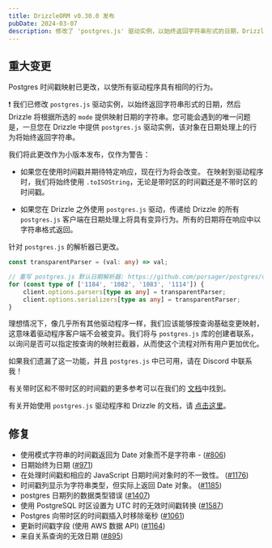 ```yaml
---
title: DrizzleORM v0.30.0 发布
pubDate: 2024-03-07
description: 修改了 'postgres.js' 驱动实例，以始终返回字符串形式的日期，Drizzle 会根据所选的 'mode' 提供映射日期的字符串。修复了许多与时间戳和日期相关的错误。
---
```


## 重大变更

Postgres 时间戳映射已更改，以使所有驱动程序具有相同的行为。

❗ 我们已修改 `postgres.js` 驱动实例，以始终返回字符串形式的日期，然后 Drizzle 将根据所选的 `mode` 提供映射日期的字符串。您可能会遇到的唯一问题是，一旦您在 Drizzle 中提供 `postgres.js` 驱动实例，该对象在日期处理上的行为将始终返回字符串。

我们将此更改作为小版本发布，仅作为警告：

- 如果您在使用时间戳并期待特定响应，现在行为将会改变。
  在映射到驱动程序时，我们将始终使用 `.toISOString`，无论是带时区的时间戳还是不带时区的时间戳。

- 如果您在 Drizzle 之外使用 `postgres.js` 驱动，传递给 Drizzle 的所有 `postgres.js` 客户端在日期处理上将具有变异行为。所有的日期将在响应中以字符串格式返回。

针对 `postgres.js` 的解析器已更改。

```ts
const transparentParser = (val: any) => val;

// 重写 postgres.js 默认日期解析器: https://github.com/porsager/postgres/discussions/761
for (const type of ['1184', '1082', '1083', '1114']) {
	client.options.parsers[type as any] = transparentParser;
	client.options.serializers[type as any] = transparentParser;
}
```

理想情况下，像几乎所有其他驱动程序一样，我们应该能够按查询基础变更映射，这意味着驱动程序客户端不会被变异。我们将与 `postgres.js` 库的创建者联系，以询问是否可以指定按查询的映射拦截器，从而使这个流程对所有用户更加优化。

如果我们遗漏了这一功能，并且 `postgres.js` 中已可用，请在 Discord 中联系我！

有关带时区和不带时区的时间戳的更多参考可以在我们的 [文档](http://orm.drizzle.team/docs/column-types/pg#timestamp)中找到。

有关开始使用 `postgres.js` 驱动程序和 Drizzle 的文档，请 [点击这里](/docs/get-started-postgresql#postgresjs)。

## 修复

- 使用模式字符串的时间戳返回为 Date 对象而不是字符串 - ([#806](https://github.com/drizzle-team/drizzle-orm/issues/806))
- 日期始终为日期 ([#971](https://github.com/drizzle-team/drizzle-orm/issues/971))
- 在处理时间戳和相应的 JavaScript 日期时间对象时的不一致性。 ([#1176](https://github.com/drizzle-team/drizzle-orm/issues/1176))
- 时间戳列显示为字符串类型，但实际上返回 Date 对象。 ([#1185](https://github.com/drizzle-team/drizzle-orm/issues/1185))
- postgres 日期列的数据类型错误 ([#1407](https://github.com/drizzle-team/drizzle-orm/issues/1407))
- 使用 PostgreSQL 时区设置为 UTC 时的无效时间戳转换 ([#1587](https://github.com/drizzle-team/drizzle-orm/issues/1587))
- Postgres 向带时区的时间戳插入时移除毫秒 ([#1061](https://github.com/drizzle-team/drizzle-orm/issues/1061))
- 更新时间戳字段 (使用 AWS 数据 API) ([#1164](https://github.com/drizzle-team/drizzle-orm/issues/1164))
- 来自关系查询的无效日期 ([#895](https://github.com/drizzle-team/drizzle-orm/issues/895))
